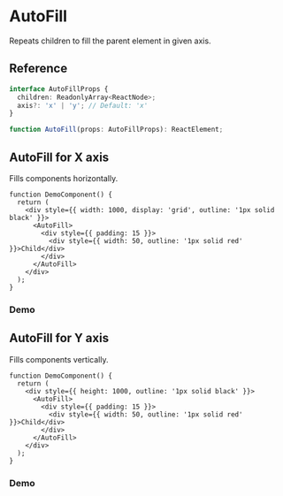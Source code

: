 
<Meta title="components/AutoFill" />

# AutoFill

Repeats children to fill the parent element in given axis.

## Reference

```ts
interface AutoFillProps {
  children: ReadonlyArray<ReactNode>;
  axis?: 'x' | 'y'; // Default: 'x'
}

function AutoFill(props: AutoFillProps): ReactElement;
```

## AutoFill for X axis

Fills components horizontally.

```tsx
function DemoComponent() {
  return (
    <div style={{ width: 1000, display: 'grid', outline: '1px solid black' }}>
      <AutoFill>
        <div style={{ padding: 15 }}>
          <div style={{ width: 50, outline: '1px solid red' }}>Child</div>
        </div>
      </AutoFill>
    </div>
  );
}
```

### Demo

<Canvas of={stories.Horizontal} />

## AutoFill for Y axis

Fills components vertically.

```tsx
function DemoComponent() {
  return (
    <div style={{ height: 1000, outline: '1px solid black' }}>
      <AutoFill>
        <div style={{ padding: 15 }}>
          <div style={{ width: 50, outline: '1px solid red' }}>Child</div>
        </div>
      </AutoFill>
    </div>
  );
}
```

### Demo

<Canvas of={stories.Vertical} />
